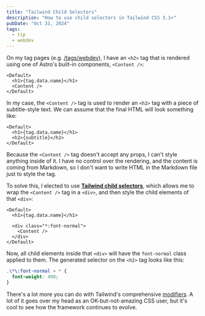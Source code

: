 ```yaml
---
title: "Tailwind Child Selectors"
description: "How to use child selectors in Tailwind CSS 3.1+"
pubDate: "Oct 31, 2024"
tags:
  - tip
  - webdev
---
```


On my tag pages (e.g. [/tags/webdev](/tags/webdev)), I have an `<h2>` tag that is rendered using one of Astro's built-in components, `<Content />`:

```astro
<Default>
  <h1>{tag.data.name}</h1>
  <Content />
</Default>
```

In my case, the `<Content />` tag is used to render an `<h2>` tag with a piece of subtitle-style text. We can assume that the final HTML will look something like:

```astro ins={3}
<Default>
  <h1>{tag.data.name}</h1>
  <h2>{subtitle}</h2>
</Default>
```

Because the `<Content />` tag doesn't accept any props, I can't style anything inside of it. I have no control over the rendering, and the content is coming from Markdown, so I don't want to write HTML in the Markdown file just to style the tag.

To solve this, I elected to use [**Tailwind child selectors**](https://tailwindcss.com/docs/hover-focus-and-other-states#styling-direct-children), which allows me to wrap the `<Content />` tag in a `<div>`, and then style the child elements of that `<div>`:

```astro {4-6}
<Default>
  <h1>{tag.data.name}</h1>

  <div class="*:font-normal">
    <Content />
  </div>
</Default>
```

Now, all child elements inside that `<div>` will have the `font-normal` class applied to them. The generated selector on the `<h2>` tag looks like this:

```css
.\*\:font-normal > * {
  font-weight: 400;
}
```

There's a lot more you can do with Tailwind's comprehensive [modifiers](https://tailwindcss.com/docs/hover-focus-and-other-states). A lot of it goes over my head as an OK-but-not-amazing CSS user, but it's cool to see how the framework continues to evolve.
